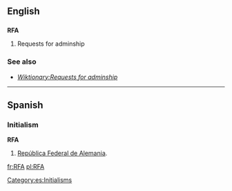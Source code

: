 ==English==

==={{initialism}}===
'''RFA'''

# {{wjargon}} Requests for adminship

===See also===
*''[[Wiktionary:Requests for adminship]]''
----
==Spanish==

===Initialism===
'''RFA'''

# [[República Federal de Alemania]].
[[Category:es:Initialisms]] 
[[fr:RFA]]
[[pl:RFA]]